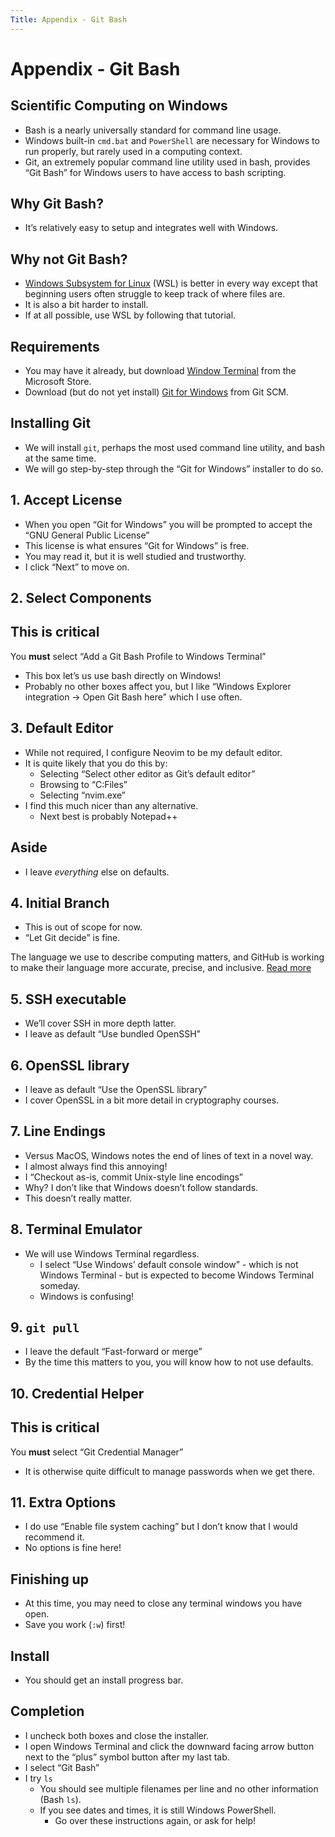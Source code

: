 ```yaml
---
Title: Appendix - Git Bash
---
```


# Appendix - Git Bash

## Scientific Computing on Windows

- Bash is a nearly universally standard for command line usage.
- Windows built-in `cmd.bat` and `PowerShell` are necessary for Windows to run properly, but rarely used in a computing context.
- Git, an extremely popular command line utility used in bash, provides "Git Bash" for Windows users to have access to bash scripting.

## Why Git Bash?

- It's relatively easy to setup and integrates well with Windows.

## Why not Git Bash?

- [Windows Subsystem for Linux](https://learn.microsoft.com/en-us/windows/wsl/install) (WSL) is better in every way except that beginning users often struggle to keep track of where files are.
- It is also a bit harder to install.
- If at all possible, use WSL by following that tutorial.

## Requirements

- You may have it already, but download [Window Terminal](https://apps.microsoft.com/detail/9n0dx20hk701?hl=en-US&gl=US) from the Microsoft Store.
- Download (but do not yet install) [Git for Windows](https://git-scm.com/downloads/win) from Git SCM.

## Installing Git

- We will install `git`, perhaps the most used command line utility, and bash at the same time.
- We will go step-by-step through the "Git for Windows" installer to do so.

## 1. Accept License

- When you open "Git for Windows" you will be prompted to accept the "GNU General Public License"
- This license is what ensures "Git for Windows" is free.
- You may read it, but it is well studied and trustworthy.
- I click "Next" to move on.

## 2. Select Components

:::{.callout-important}
## This is critical

You **must** select "Add a Git Bash Profile to Windows Terminal"
:::

- This box let's us use bash directly on Windows!
- Probably no other boxes affect you, but I like "Windows Explorer integration -> Open Git Bash here" which I use often.

## 3. Default Editor

- While not required, I configure Neovim to be my default editor.
- It is quite likely that you do this by:
	- Selecting "Select other editor as Git's default editor"
	- Browsing to "C:\Program Files\Neovim\bin"
	- Selecting "nvim.exe"
- I find this much nicer than any alternative.
  	- Next best is probably Notepad++

## Aside

- I leave *everything* else on defaults.

## 4. Initial Branch

- This is out of scope for now.
- "Let Git decide" is fine.

::: {.callout-note}
The language we use to describe computing matters, and GitHub is working to make their language more accurate, precise, and inclusive. [Read more](https://github.com/github/renaming)
:::

## 5. SSH executable

- We'll cover SSH in more depth latter.
- I leave as default "Use bundled OpenSSH"

## 6. OpenSSL library

- I leave as default "Use the OpenSSL library"
- I cover OpenSSL in a bit more detail in cryptography courses.

## 7. Line Endings

- Versus MacOS, Windows notes the end of lines of text in a novel way.
- I almost always find this annoying!
- I "Checkout as-is, commit Unix-style line encodings"
- Why? I don't like that Windows doesn't follow standards.
- This doesn't really matter.

## 8. Terminal Emulator

- We will use Windows Terminal regardless.
	- I select "Use Windows' default console window" - which is not Windows Terminal - but is expected to become Windows Terminal someday.
	- Windows is confusing!

## 9. `git pull`

- I leave the default "Fast-forward or merge"
- By the time this matters to you, you will know how to not use defaults.

## 10. Credential Helper

:::{.callout-important}
## This is critical

You **must** select "Git Credential Manager"
:::

- It is otherwise quite difficult to manage passwords when we get there.

## 11. Extra Options

- I do use "Enable file system caching" but I don't know that I would recommend it.
- No options is fine here!

## Finishing up

- At this time, you may need to close any terminal windows you have open.
- Save you work (`:w`) first!

## Install

- You should get an install progress bar.

## Completion

- I uncheck both boxes and close the installer.
- I open Windows Terminal and click the downward facing arrow button next to the "plus" symbol button after my last tab.
- I select "Git Bash"
- I try `ls`
	- You should see multiple filenames per line and no other information (Bash `ls`).
	- If you see dates and times, it is still Windows PowerShell.
	  	- Go over these instructions again, or ask for help!
